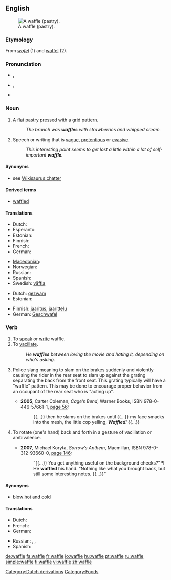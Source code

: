 ==English==
{{wikipedia}}
[[Image:Gaufre molle.jpg|thumb|right|A waffle (pastry).]]

===Etymology===
From {{etyl|nl}} ''[[wafel]]'' (1) and <!--possibly --> [[waffel]] (2).

===Pronunciation===
* {{a|UK}} {{IPA|/ˈwɒfl/}}, {{SAMPA|/"wOfl/}}
* {{a|US}} {{IPA|/ˈwɑːfl/|/ˈwɔːfl/}}, {{SAMPA|/"wOfl/|/"wAfl/}}
* {{audio|en-us-waffle.ogg|Audio (US)}}
*: {{rhymes|ɒfəl}}

===Noun===
{{en-noun}}

# {{countable}} A [[flat]] [[pastry]] [[press]]ed with a [[grid]] [[pattern]].
#: ''The brunch was '''waffles''' with strawberries and whipped cream.''
# {{uncountable}} Speech or writing that is [[vague]], [[pretentious]] or [[evasive]].
#: ''This interesting point seems to get lost a little within a lot of self-important '''waffle'''.''

====Synonyms====
* {{sense|vague, pretentious or evasive talk}} see [[Wikisaurus:chatter]]

====Derived terms====
* [[waffled]]

====Translations====
{{trans-top|flat pastry}}
* Dutch: {{t+|nl|wafel|f}}
* Esperanto: {{t+|eo|vaflo|xs=Esperanto}}
* Estonian: {{t-|et|vahvel}}
* Finnish: {{t-|fi|vohveli}}
* French: {{t+|fr|gaufre|f}}
* German: {{t+|de|Waffel|f}}
{{trans-mid}}
* [[Macedonian]]: {{t|mk|вафла|f|tr=váfla|sc=Cyrl|xs=Macedonian}}
* Norwegian: {{t+|no|vaffel}}
* Russian: {{t+|ru|вафля|f|tr=váflja|sc=Cyrl}}
* Spanish: {{t-|es|gofre|m}}
* Swedish: [[våffla]] {{c}}
{{trans-bottom}}

{{trans-top|speech or writing that is vague}}
* Dutch: [[gezwam]] {{n}}
* Estonian: {{t-|et|loba}}
{{trans-mid}}
* Finnish: [[jaaritus]], [[jaarittelu]]
* German: [[Geschwafel]] {{n}}
{{trans-bottom}}

===Verb===
{{en-verb|waffl|ing}}

# To [[speak]] or [[write]] waffle.
# To [[vacillate]].
#: ''He '''waffles''' between loving the movie and hating it, depending on who's asking.''
# {{rfv-sense}} Police slang meaning to slam on the brakes suddenly and violently causing the rider in the rear seat to slam up against the grating separating the back from the front seat. This grating typically will have a "waffle" pattern. This may be done to encourage proper behavior from an occupant of the rear seat who is "acting up".
#* '''2005''', Carter Coleman, ''Cage’s Bend'', Warner Books, ISBN 978-0-446-57661-1, [http://books.google.com/books?id=IwIvUOyTSSgC&pg=PA56&dq=waffled page 56]:
#*: {{...}} then he slams on the brakes until {{...}} my face smacks into the mesh, the little cop yelling, '''''Waffled'''!'' <!-- [sic] italics --> {{...}}
# {{transitive}} To rotate (one's hand) back and forth in a gesture of vacillation or ambivalence.
#* '''2007''', Michael Koryta, ''Sorrow’s Anthem'', Macmillan, ISBN 978-0-312-93660-0, [http://books.google.com/books?id=VgSswiePmHcC&pg=PA146&dq=waffled page 146]:
#*: “{{...}} You get anything useful on the background checks?” ¶ He '''waffled''' his hand. “Nothing like what you brought back, but still some interesting notes. {{...}}”

====Synonyms====
* {{sense|vacillate}} [[blow hot and cold]]

====Translations====
{{trans-top|to speak or write waffle}}
* Dutch: {{t+|nl|zwammen}}
* French: {{t+|fr|gaufre}}
* German: {{t-|de|schwafeln}}
{{trans-mid}}
* Russian: {{t|ru|лить воду|tr=lit' vódu|sc=Cyrl}},  {{t|ru|болтать попусту|tr=boltát' pópustu|sc=Cyrl}},  {{t|ru|трепаться без толку|tr=trepát'sja bez tólku|sc=Cyrl}}
* Spanish: {{t|es|barquillo}}
{{trans-bottom}}

[[Category:Dutch derivations]]
[[Category:Foods]]

[[de:waffle]]
[[fa:waffle]]
[[fr:waffle]]
[[io:waffle]]
[[hu:waffle]]
[[pt:waffle]]
[[ru:waffle]]
[[simple:waffle]]
[[fi:waffle]]
[[vi:waffle]]
[[zh:waffle]]